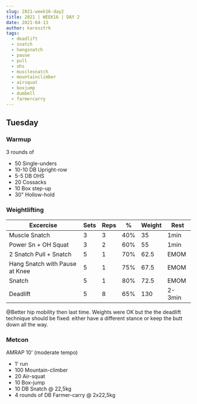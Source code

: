 ```yaml
---
slug: 2021-week16-day2
title: 2021 | WEEK16 | DAY 2
date: 2021-04-13
author: karesztrk
tags:
  - deadlift
  - snatch
  - hangsnatch
  - pause
  - pull
  - ohs
  - musclesnatch
  - mountainclimber
  - airsquat
  - boxjump
  - dumbell
  - farmercarry
---
```

## Tuesday

### Warmup

3 rounds of

* 50 Single-unders
* 10-10 DB Upright-row
* 5-5 DB OHS
* 20 Cossacks
* 10 Box step-up
* 30" Hollow-hold

### Weightlifting

| Excercise                      | Sets | Reps | %   | Weight | Rest   |
| ------------------------------ | ---- | ---- | --- | ------ | ------ |
| Muscle Snatch                  | 3    | 3    | 40% | 35     | 1min   |
| Power Sn + OH Squat            | 3    | 2    | 60% | 55     | 1min   |
| 2 Snatch Pull + Snatch         | 5    | 1    | 70% | 62.5   | EMOM   |
| Hang Snatch with Pause at Knee | 5    | 1    | 75% | 67.5   | EMOM   |
| Snatch                         | 5    | 1    | 80% | 72.5   | EMOM   |
| Deadlift                       | 5    | 8    | 65% | 130    | 2-3min |

@Better hip mobility then last time. Weights were OK but the the deadlift technique should be fixed: either have a different stance or keep the butt down all the way.

### Metcon

AMRAP 10' (moderate tempo)

* 1' run
* 100 Mountain-climber
* 20 Air-squat
* 10 Box-jump
* 10 DB Snatch @ 22,5kg
* 4 rounds of DB Farmer-carry @ 2x22,5kg